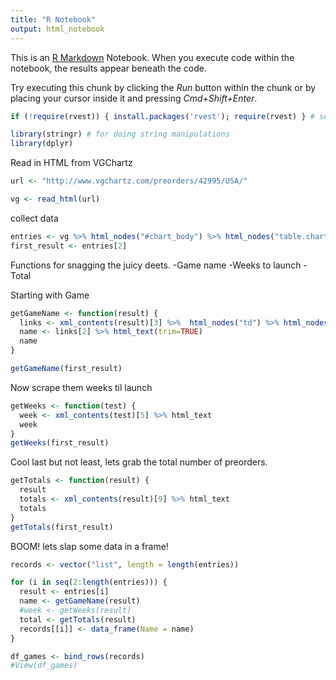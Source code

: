 ```yaml
---
title: "R Notebook"
output: html_notebook
---
```


This is an [R Markdown](http://rmarkdown.rstudio.com) Notebook. When you execute code within the notebook, the results appear beneath the code. 

Try executing this chunk by clicking the *Run* button within the chunk or by placing your cursor inside it and pressing *Cmd+Shift+Enter*. 

```r
if (!require(rvest)) { install.packages('rvest'); require(rvest) } # see https://github.com/hadley/rvest

library(stringr) # for doing string manipulations
library(dplyr)
```

Read in HTML from VGChartz

```r
url <- "http://www.vgchartz.com/preorders/42995/USA/"

vg <- read_html(url)
```

collect data
```r
entries <- vg %>% html_nodes("#chart_body") %>% html_nodes("table.chart") %>% html_nodes("tr")
first_result <- entries[2]
```
Functions for snagging the juicy deets.
-Game name
-Weeks to launch
-Total

Starting with Game
```r
getGameName <- function(result) {
  links <- xml_contents(result)[3] %>%  html_nodes("td") %>% html_nodes("a")
  name <- links[2] %>% html_text(trim=TRUE)
  name
}

getGameName(first_result)
```
Now scrape them weeks til launch
```r
getWeeks <- function(test) {
  week <- xml_contents(test)[5] %>% html_text
  week
}
getWeeks(first_result)
```
Cool last but not least, lets grab the total number of preorders.
```r
getTotals <- function(result) {
  result
  totals <- xml_contents(result)[9] %>% html_text
  totals
}
getTotals(first_result)
```
BOOM! lets slap some data in a frame!
```r
records <- vector("list", length = length(entries))

for (i in seq(2:length(entries))) {
  result <- entries[i]
  name <- getGameName(result)
  #week <- getWeeks(result)
  total <- getTotals(result)
  records[[i]] <- data_frame(Name = name)
}

df_games <- bind_rows(records)
#View(df_games)
```



